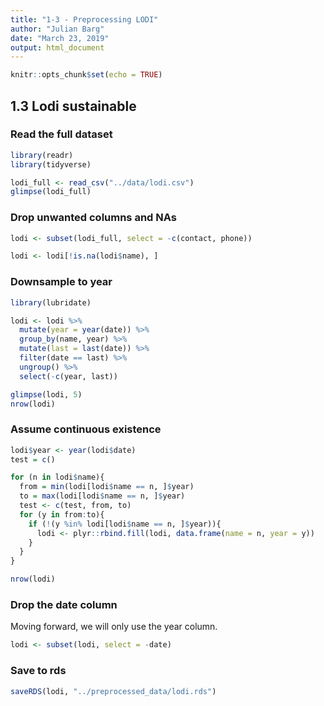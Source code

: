```yaml
---
title: "1-3 - Preprocessing LODI"
author: "Julian Barg"
date: "March 23, 2019"
output: html_document
---
```


```r
knitr::opts_chunk$set(echo = TRUE)
```

## 1.3 Lodi sustainable

### Read the full dataset

```r
library(readr)
library(tidyverse)

lodi_full <- read_csv("../data/lodi.csv")
glimpse(lodi_full)
```

### Drop unwanted columns and NAs
```r
lodi <- subset(lodi_full, select = -c(contact, phone))

lodi <- lodi[!is.na(lodi$name), ]
```


### Downsample to year
```r
library(lubridate)

lodi <- lodi %>%
  mutate(year = year(date)) %>%
  group_by(name, year) %>%
  mutate(last = last(date)) %>%
  filter(date == last) %>%
  ungroup() %>%
  select(-c(year, last))

glimpse(lodi, 5)
nrow(lodi)
```

### Assume continuous existence
```r
lodi$year <- year(lodi$date)
test = c()

for (n in lodi$name){
  from = min(lodi[lodi$name == n, ]$year)
  to = max(lodi[lodi$name == n, ]$year)
  test <- c(test, from, to)
  for (y in from:to){
    if (!(y %in% lodi[lodi$name == n, ]$year)){
      lodi <- plyr::rbind.fill(lodi, data.frame(name = n, year = y))
    }
  }
}

nrow(lodi)
```

### Drop the date column

Moving forward, we will only use the year column.
```r
lodi <- subset(lodi, select = -date)
```

### Save to rds
```r
saveRDS(lodi, "../preprocessed_data/lodi.rds")
```